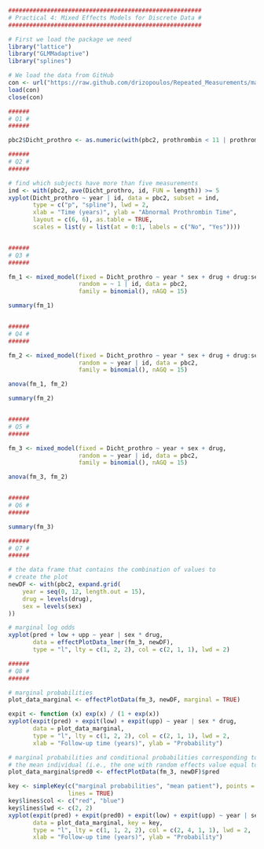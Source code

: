 ```r
#######################################################
# Practical 4: Mixed Effects Models for Discrete Data #
#######################################################

# First we load the package we need
library("lattice")
library("GLMMadaptive")
library("splines")

# We load the data from GitHub
con <- url("https://raw.github.com/drizopoulos/Repeated_Measurements/master/Data.RData")
load(con)
close(con)

######
# Q1 #
######

pbc2$Dicht_prothro <- as.numeric(with(pbc2, prothrombin < 11 | prothrombin > 13))

######
# Q2 #
######

# find which subjects have more than five measurements
ind <- with(pbc2, ave(Dicht_prothro, id, FUN = length)) >= 5
xyplot(Dicht_prothro ~ year | id, data = pbc2, subset = ind,
       type = c("p", "spline"), lwd = 2,
       xlab = "Time (years)", ylab = "Abnormal Prothrombin Time",
       layout = c(6, 6), as.table = TRUE,
       scales = list(y = list(at = 0:1, labels = c("No", "Yes"))))


######
# Q3 #
######

fm_1 <- mixed_model(fixed = Dicht_prothro ~ year * sex + drug + drug:sex,
                    random = ~ 1 | id, data = pbc2, 
                    family = binomial(), nAGQ = 15)

summary(fm_1)


######
# Q4 #
######

fm_2 <- mixed_model(fixed = Dicht_prothro ~ year * sex + drug + drug:sex,
                    random = ~ year | id, data = pbc2, 
                    family = binomial(), nAGQ = 15)

anova(fm_1, fm_2)

summary(fm_2)


######
# Q5 #
######

fm_3 <- mixed_model(fixed = Dicht_prothro ~ year + sex + drug,
                    random = ~ year | id, data = pbc2, 
                    family = binomial(), nAGQ = 15)

anova(fm_3, fm_2)


######
# Q6 #
######

summary(fm_3)

######
# Q7 #
######

# the data frame that contains the combination of values to
# create the plot
newDF <- with(pbc2, expand.grid(
    year = seq(0, 12, length.out = 15),
    drug = levels(drug),
    sex = levels(sex)
))

# marginal log odds
xyplot(pred + low + upp ~ year | sex * drug, 
       data = effectPlotData_lmer(fm_3, newDF), 
       type = "l", lty = c(1, 2, 2), col = c(2, 1, 1), lwd = 2)

######
# Q8 #
######

# marginal probabilities
plot_data_marginal <- effectPlotData(fm_3, newDF, marginal = TRUE)

expit <- function (x) exp(x) / (1 + exp(x))
xyplot(expit(pred) + expit(low) + expit(upp) ~ year | sex * drug, 
       data = plot_data_marginal, 
       type = "l", lty = c(1, 2, 2), col = c(2, 1, 1), lwd = 2,
       xlab = "Follow-up time (years)", ylab = "Probability")

# marginal probabilities and conditional probabilities corresponding to
# the mean individual (i.e., the one with random effects value equal to zero)
plot_data_marginal$pred0 <- effectPlotData(fm_3, newDF)$pred

key <- simpleKey(c("marginal probabilities", "mean patient"), points = FALSE, 
                 lines = TRUE)
key$lines$col <- c("red", "blue")
key$lines$lwd <- c(2, 2)
xyplot(expit(pred) + expit(pred0) + expit(low) + expit(upp) ~ year | sex * drug, 
       data = plot_data_marginal, key = key,
       type = "l", lty = c(1, 1, 2, 2), col = c(2, 4, 1, 1), lwd = 2,
       xlab = "Follow-up time (years)", ylab = "Probability")
```

